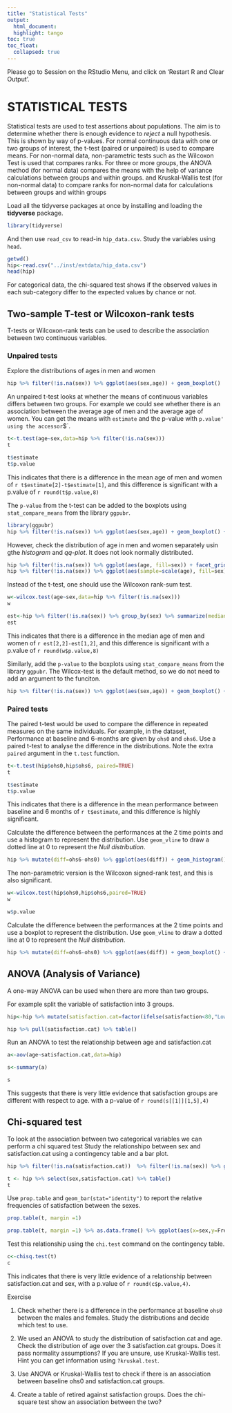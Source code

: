 ```yaml
---
title: "Statistical Tests"
output:
  html_document:
  highlight: tango
toc: true
toc_float:
  collapsed: true
---
```


Please go to Session on the RStudio Menu, and click on 'Restart R and Clear Output'.


# STATISTICAL TESTS

Statistical tests are used to test assertions about populations. The aim is to determine whether there is enough evidence to _reject_ a null hypothesis. This is shown by way of p-values. For normal continuous data with one or two groups of interest, the t-test (paired or unpaired) is used to compare means. For non-normal data, non-parametric tests such as the Wilcoxon Test is used that compares ranks. For  three or more groups, the ANOVA method (for normal data) compares the means with the help of variance calculations between groups and within groups. and Kruskal-Wallis test (for non-normal data) to compare ranks for non-normal data for calculations between groups and within groups


Load all the tidyverse packages at once by installing and loading the __tidyverse__ package.

```r
library(tidyverse)
```

And then use `read_csv` to read-in `hip_data.csv`. Study the variables using `head`.

```r
getwd()
hip<-read.csv("../inst/extdata/hip_data.csv")
head(hip)
```



For categorical data, the chi-squared test shows if the observed values in each sub-category differ to the expected values by chance or not. 

## Two-sample T-test or Wilcoxon-rank tests 

T-tests or Wilcoxon-rank tests can be used to describe the association between two continuous variables.

### Unpaired tests

Explore the distributions of ages in men and women

```r
hip %>% filter(!is.na(sex)) %>% ggplot(aes(sex,age)) + geom_boxplot()
```

An unpaired t-test looks at whether the means of continuous variables differs between two groups.  For example we could see whether there is an association between the average age of men and the average age of women. You can get the means with `estimate` and the p-value with `p.value' using the accessor `$`.


```r
t<-t.test(age~sex,data=hip %>% filter(!is.na(sex)))
t

t$estimate
t$p.value
```

This indicates that there is a difference in the mean age of men and women of `r t$estimate[2]-t$estimate[1]`, and this difference is significant with a p.value of `r round(t$p.value,8)`



The `p-value` from the t-test can be added to the boxplots using `stat_compare_means` from the library `ggpubr`.

```r
library(ggpubr)
hip %>% filter(!is.na(sex)) %>% ggplot(aes(sex,age)) + geom_boxplot() + stat_compare_means(method = "t.test")
```

However, check the distribution of age in men and women separately usin gthe _histogram_ and _qq-plot_. It does not look normally distributed.

```r
hip %>% filter(!is.na(sex)) %>% ggplot(aes(age, fill=sex)) + facet_grid(~sex) + geom_histogram()
hip %>% filter(!is.na(sex)) %>% ggplot(aes(sample=scale(age), fill=sex)) + facet_grid(~sex) + geom_qq() + geom_abline() 
```


Instead of the t-test, one should use the Wilcoxon rank-sum test.

```r
w<-wilcox.test(age~sex,data=hip %>% filter(!is.na(sex)))
w

est<-hip %>% filter(!is.na(sex)) %>% group_by(sex) %>% summarize(median=median(age,na.rm=TRUE))
est
```

This indicates that there is a difference in the median age of men and women of `r est[2,2]-est[1,2]`, and this difference is significant with a p.value of `r round(w$p.value,8)`


Similarly, add the `p-value`  to the boxplots using `stat_compare_means` from the library `ggpubr`. The Wilcox-test is the default method, so we do not need to add an argument to the funciton.

```r
hip %>% filter(!is.na(sex)) %>% ggplot(aes(sex,age)) + geom_boxplot() + stat_compare_means()
```

### Paired tests

The paired t-test would be used to compare the difference in repeated measures on the same individuals. For example, in the dataset,  Performance at baseline and 6-months are given by `ohs0` and `ohs6`. Use a paired t-test to analyse the difference in the distributions. Note the extra `paired` argument in the `t.test` function.


```r

t<-t.test(hip$ohs0,hip$ohs6, paired=TRUE)
t

t$estimate
t$p.value
```

This indicates that there is a difference in the mean performance between baseline and 6 months of `r t$estimate`, and this difference is highly significant.

Calculate the difference between the performances at the 2 time points and use a histogram to represent the distribution. Use `geom_vline` to draw a dotted line at 0 to represent the _Null distribution_.


```r
hip %>% mutate(diff=ohs6-ohs0) %>% ggplot(aes(diff)) + geom_histogram() +  geom_vline(xintercept = 0, lty=2) 
```

The non-parametric version is the Wilcoxon signed-rank test, and this is also significant.

```r
w<-wilcox.test(hip$ohs0,hip$ohs6,paired=TRUE)
w

w$p.value


```

Calculate the difference between the performances at the 2 time points and use a boxplot to represent the distribution. Use `geom_vline` to draw a dotted line at 0 to represent the _Null distribution_.


```r
hip %>% mutate(diff=ohs6-ohs0) %>% ggplot(aes(diff)) + geom_boxplot() +  geom_vline(xintercept = 0, lty=2)  + coord_flip() 
```



## ANOVA (Analysis of Variance)

A one-way ANOVA can be used when there are more than two groups.  

For example split the variable of satisfaction into 3 groups. 

```r
hip<-hip %>% mutate(satisfaction.cat=factor(ifelse(satisfaction<80,"Low",ifelse(between(satisfaction,80,90),"Medium","High")), levels=c("Low","Medium","High")))

hip %>% pull(satisfaction.cat) %>% table()


```

Run an ANOVA to test the relationship between age and satisfaction.cat

```r
a<-aov(age~satisfaction.cat,data=hip)

s<-summary(a)

s
```


This suggests that there is very little evidence that satisfaction groups are different with respect to age. with a p-value of `r round(s[[1]][1,5],4)`

## Chi-squared test

To look at the association between two categorical variables we can perform a chi squared test Study the relationshipo between sex and satisfaction.cat using a  contingency table and a bar plot.


```r

hip %>% filter(!is.na(satisfaction.cat))  %>% filter(!is.na(sex)) %>% ggplot(aes(sex,fill=satisfaction.cat)) + geom_bar(position="dodge")

t <- hip %>% select(sex,satisfaction.cat) %>% table()
t
```


Use `prop.table` and  `geom_bar(stat="identity")` to report the relative frequencies of satisfaction between the sexes.

```r
prop.table(t, margin =1)

prop.table(t, margin =1) %>% as.data.frame() %>% ggplot(aes(x=sex,y=Freq,fill=satisfaction.cat)) + geom_bar(stat="identity")

```


Test this relationship using the `chi.test` command on the contingency table.

```r
c<-chisq.test(t)
c
```


This indicates that there is very little evidence of a relationship between satisfaction.cat and sex, with a p.value of `r round(c$p.value,4)`.

Exercise

1. Check whether there is a difference in the performance at baseline `ohs0` between the males and females. Study the distributions and decide which test to use. 

2. We used an ANOVA to study the distribution of satisfaction.cat and age. Check the distribution of age over the 3 satisfaction.cat groups. Does it pass normality assumptions? If you are unsure, use Kruskal-Wallis test. Hint you can get information using `?kruskal.test`.

3. Use ANOVA or Kruskal-Wallis test to check if there is an association between baseline ohs0 and satisfaction.cat groups.

4. Create a table of retired against satisfaction groups. Does the chi-square test show an association between the two? 



